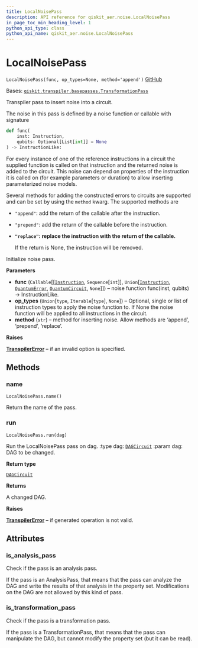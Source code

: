 ```yaml
---
title: LocalNoisePass
description: API reference for qiskit_aer.noise.LocalNoisePass
in_page_toc_min_heading_level: 1
python_api_type: class
python_api_name: qiskit_aer.noise.LocalNoisePass
---
```


# LocalNoisePass

<span id="qiskit_aer.noise.LocalNoisePass" />

`LocalNoisePass(func, op_types=None, method='append')` [GitHub](https://github.com/qiskit/qiskit-aer/tree/stable/0.12/qiskit_aer/noise/passes/local_noise_pass.py "view source code")

Bases: [`qiskit.transpiler.basepasses.TransformationPass`](qiskit.transpiler.TransformationPass "qiskit.transpiler.basepasses.TransformationPass")

Transpiler pass to insert noise into a circuit.

The noise in this pass is defined by a noise function or callable with signature

```python
def func(
    inst: Instruction,
    qubits: Optional[List[int]] = None
) -> InstructionLike:
```

For every instance of one of the reference instructions in a circuit the supplied function is called on that instruction and the returned noise is added to the circuit. This noise can depend on properties of the instruction it is called on (for example parameters or duration) to allow inserting parameterized noise models.

Several methods for adding the constructed errors to circuits are supported and can be set by using the `method` kwarg. The supported methods are

*   `"append"`: add the return of the callable after the instruction.

*   `"prepend"`: add the return of the callable before the instruction.

*   **`"replace"`: replace the instruction with the return of the callable.**

    If the return is None, the instruction will be removed.

Initialize noise pass.

**Parameters**

*   **func** (`Callable`\[\[[`Instruction`](qiskit.circuit.Instruction "qiskit.circuit.instruction.Instruction"), `Sequence`\[`int`]], `Union`\[[`Instruction`](qiskit.circuit.Instruction "qiskit.circuit.instruction.Instruction"), [`QuantumError`](qiskit_aer.noise.QuantumError "qiskit_aer.noise.errors.quantum_error.QuantumError"), [`QuantumCircuit`](qiskit.circuit.QuantumCircuit "qiskit.circuit.quantumcircuit.QuantumCircuit"), `None`]]) – noise function func(inst, qubits) -> InstructionLike.
*   **op\_types** (`Union`\[`type`, `Iterable`\[`type`], `None`]) – Optional, single or list of instruction types to apply the noise function to. If None the noise function will be applied to all instructions in the circuit.
*   **method** (`str`) – method for inserting noise. Allow methods are ‘append’, ‘prepend’, ‘replace’.

**Raises**

[**TranspilerError**](qiskit.transpiler.TranspilerError "qiskit.transpiler.TranspilerError") – if an invalid option is specified.

## Methods

### name

<span id="qiskit_aer.noise.LocalNoisePass.name" />

`LocalNoisePass.name()`

Return the name of the pass.

### run

<span id="qiskit_aer.noise.LocalNoisePass.run" />

`LocalNoisePass.run(dag)`

Run the LocalNoisePass pass on dag. :type dag: [`DAGCircuit`](qiskit.dagcircuit.DAGCircuit "qiskit.dagcircuit.dagcircuit.DAGCircuit") :param dag: DAG to be changed.

**Return type**

[`DAGCircuit`](qiskit.dagcircuit.DAGCircuit "qiskit.dagcircuit.dagcircuit.DAGCircuit")

**Returns**

A changed DAG.

**Raises**

[**TranspilerError**](qiskit.transpiler.TranspilerError "qiskit.transpiler.TranspilerError") – if generated operation is not valid.

## Attributes

<span id="qiskit_aer.noise.LocalNoisePass.is_analysis_pass" />

### is\_analysis\_pass

Check if the pass is an analysis pass.

If the pass is an AnalysisPass, that means that the pass can analyze the DAG and write the results of that analysis in the property set. Modifications on the DAG are not allowed by this kind of pass.

<span id="qiskit_aer.noise.LocalNoisePass.is_transformation_pass" />

### is\_transformation\_pass

Check if the pass is a transformation pass.

If the pass is a TransformationPass, that means that the pass can manipulate the DAG, but cannot modify the property set (but it can be read).

